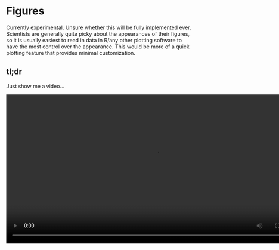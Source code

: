 # Figures
Currently experimental. Unsure whether this will be fully implemented ever. Scientists are generally quite picky about the appearances of their figures, so it is usually easiest to read in data in R/any other plotting software to have the most control over the appearance. This would be more of a quick plotting feature that provides minimal customization.

## tl;dr

Just show me a video...

<video width="800" height="400" controls>
  <source src="images/figures.mp4" type="video/mp4">
Your browser does not support the video tag.
</video>